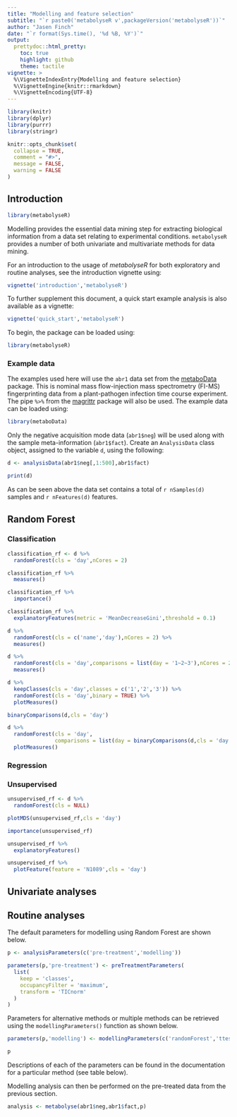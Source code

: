 ```yaml
---
title: "Modelling and feature selection"
subtitle: "`r paste0('metabolyseR v',packageVersion('metabolyseR'))`"
author: "Jasen Finch"
date: "`r format(Sys.time(), '%d %B, %Y')`"
output:
  prettydoc::html_pretty:
    toc: true
    highlight: github
    theme: tactile
vignette: >
  %\VignetteIndexEntry{Modelling and feature selection}
  %\VignetteEngine{knitr::rmarkdown}
  %\VignetteEncoding{UTF-8}
---
```


```r
library(knitr)
library(dplyr)
library(purrr)
library(stringr)

knitr::opts_chunk$set(
  collapse = TRUE,
  comment = "#>",
  message = FALSE,
  warning = FALSE
)
```

## Introduction

```r
library(metabolyseR)
```

Modelling provides the essential data mining step for extracting biological information from a data set relating to experimental conditions.
`metabolyseR` provides a number of both univariate and multivariate methods for data mining.

For an introduction to the usage of *metabolyseR* for both exploratory and routine analyses, see the introduction vignette using:

```r
vignette('introduction','metabolyseR')
```

To further supplement this document, a quick start example analysis is also available as a vignette:

```r
vignette('quick_start','metabolyseR')
```

To begin, the package can be loaded using:

```r
library(metabolyseR)
```

### Example data

The examples used here will use the `abr1` data set from the [metaboData](https://github.com/aberHRML/metaboData) package. 
This is nominal mass flow-injection mass spectrometry (FI-MS) fingerprinting data from a plant-pathogen infection time course experiment.
The pipe `%>%` from the [magrittr](https://cran.r-project.org/web/packages/magrittr/index.html) package will also be used.
The example data can be loaded using:

```r
library(metaboData)
```

Only the negative acquisition mode data (`abr1$neg`) will be used along with the sample meta-information (`abr1$fact`).
Create an `AnalysisData` class object, assigned to the variable `d`, using the following:

```r
d <- analysisData(abr1$neg[,1:500],abr1$fact)
```

```r
print(d)
```

As can be seen above the data set contains a total of `r nSamples(d)` samples and `r nFeatures(d)` features.

## Random Forest

### Classification

```r
classification_rf <- d %>%
  randomForest(cls = 'day',nCores = 2)
```

```r
classification_rf %>%
  measures()
```

```r
classification_rf %>%
  importance()
```

```r
classification_rf %>%
  explanatoryFeatures(metric = 'MeanDecreaseGini',threshold = 0.1)
```

```r
d %>%
  randomForest(cls = c('name','day'),nCores = 2) %>%
  measures()
```

```r
d %>%
  randomForest(cls = 'day',comparisons = list(day = '1~2~3'),nCores = 2) %>%
  measures()
```

```r
d %>%
  keepClasses(cls = 'day',classes = c('1','2','3')) %>%
  randomForest(cls = 'day',binary = TRUE) %>%
  plotMeasures()
```

```r
binaryComparisons(d,cls = 'day')
```

```r
d %>%
  randomForest(cls = 'day',
               comparisons = list(day = binaryComparisons(d,cls = 'day')[1:4])) %>%
  plotMeasures()
```


### Regression

### Unsupervised

```r
unsupervised_rf <- d %>%
  randomForest(cls = NULL)
```

```r
plotMDS(unsupervised_rf,cls = 'day')
```

```r
importance(unsupervised_rf)
```

```r
unsupervised_rf %>%
  explanatoryFeatures()
```

```r
unsupervised_rf %>%
  plotFeature(feature = 'N1089',cls = 'day')
```

## Univariate analyses

## Routine analyses

The default parameters for modelling using Random Forest are shown below.

```r
p <- analysisParameters(c('pre-treatment','modelling'))
```

```r
parameters(p,'pre-treatment') <- preTreatmentParameters(
  list(
    keep = 'classes',
    occupancyFilter = 'maximum',
    transform = 'TICnorm' 
  )
)
```

Parameters for alternative methods or multiple methods can be retrieved using the `modellingParameters()` function as shown below.

```r
parameters(p,'modelling') <- modellingParameters(c('randomForest','ttest'))
```

```r
p
```

Descriptions of each of the parameters can be found in the documentation for a particular method (see table below). 

Modelling analysis can then be performed on the pre-treated data from the previous section.

```r
analysis <- metabolyse(abr1$neg,abr1$fact,p)
```
